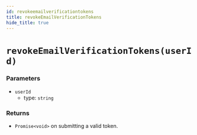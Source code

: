 ```yaml
---
id: revokeemailverificationtokens
title: revokeEmailVerificationTokens
hide_title: true
---
```


# ``revokeEmailVerificationTokens(userId)``

### Parameters
- ``userId``
  - type: ``string``


### Returns
- ``Promise<void>`` on submitting a valid token.
